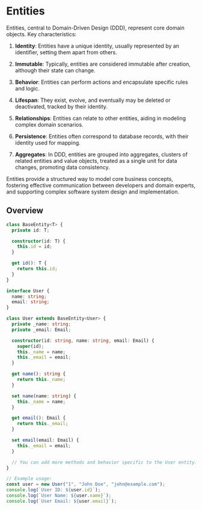 # Entities

Entities, central to Domain-Driven Design (DDD), represent core domain objects. Key characteristics:

1. **Identity**: Entities have a unique identity, usually represented by an identifier, setting them apart from others.

2. **Immutable**: Typically, entities are considered immutable after creation, although their state can change.

3. **Behavior**: Entities can perform actions and encapsulate specific rules and logic.

4. **Lifespan**: They exist, evolve, and eventually may be deleted or deactivated, tracked by their identity.

5. **Relationships**: Entities can relate to other entities, aiding in modeling complex domain scenarios.

6. **Persistence**: Entities often correspond to database records, with their identity used for mapping.

7. **Aggregates**: In DDD, entities are grouped into aggregates, clusters of related entities and value objects, treated as a single unit for data changes, promoting data consistency.

Entities provide a structured way to model core business concepts, fostering effective communication between developers and domain experts, and supporting complex software system design and implementation.

## Overview

```ts copy
class BaseEntity<T> {
  private id: T;

  constructor(id: T) {
    this.id = id;
  }

  get id(): T {
    return this.id;
  }
}

interface User {
  name: string;
  email: string;
}

class User extends BaseEntity<User> {
  private _name: string;
  private _email: Email;

  constructor(id: string, name: string, email: Email) {
    super(id);
    this._name = name;
    this._email = email;
  }

  get name(): string {
    return this._name;
  }

  set name(name: string) {
    this._name = name;
  }

  get email(): Email {
    return this._email;
  }

  set email(email: Email) {
    this._email = email;
  }

  // You can add more methods and behavior specific to the User entity.
}

// Example usage:
const user = new User("1", "John Doe", "john@example.com");
console.log(`User ID: ${user.id}`);
console.log(`User Name: ${user.name}`);
console.log(`User Email: ${user.email}`);
```
